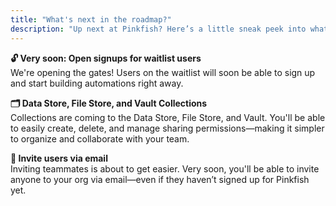 ```yaml
---
title: "What's next in the roadmap?"
description: "Up next at Pinkfish? Here’s a little sneak peek into what’s brewing"
---
```


**🔓 Very soon: Open signups for waitlist users**\
We're opening the gates\! Users on the waitlist will soon be able to sign up and start building automations right away.

**🗂️ Data Store, File Store, and Vault Collections**\
Collections are coming to the Data Store, File Store, and Vault. You'll be able to easily create, delete, and manage sharing permissions—making it simpler to organize and collaborate with your team.

**📨 Invite users via email**\
Inviting teammates is about to get easier. Very soon, you'll be able to invite anyone to your org via email—even if they haven’t signed up for Pinkfish yet.